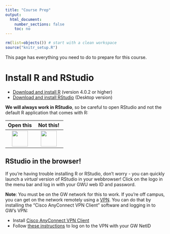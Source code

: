 ```yaml
---
title: "Course Prep"
output:
  html_document:
    number_sections: false
    toc: no
---
```


```r
rm(list=objects()) # start with a clean workspace
source("knitr_setup.R")
```

This page has everything you need to do to prepare for this course.

# Install R and RStudio

- [Download and install R](https://cloud.r-project.org) (version 4.0.2 or higher)
- [Download and install RStudio](https://rstudio.com/products/rstudio/download/) (Desktop version)

**We will always work in RStudio**, so be careful to open RStudio and not the default R application that comes with R:

<div style="width:200px">
Open this   | Not this!
:----------:|:----------:
![](images/rstudio_ball.png){ width=50 }  |  ![](images/Rlogo.png){ width=50 }
</div>

## RStudio in the browser!

If you're having trouble installing R or RStudio, don't worry - you can quickly launch a _virtual_ version of RStudio in your webbrowser! Click on the <i class="fab fa-r-project"></i> logo in the menu bar and log in with your GWU web ID and password.

**Note**: You must be on the GW network for this to work. If you're off campus, you can get on the network remotely using a [VPN](https://seascf.seas.gwu.edu/vpn-access). You can do that by installing the "Cisco AnyConnect VPN Client" software and logging in to GW's VPN:

- Install [Cisco AnyConnect VPN Client](https://my.gwu.edu/mod/downloads/?category=VPN)
- Follow [these instructions](https://gwu-myit.onbmc.com/dwp/app/#/knowledge/KBA00002611/rkm) to log on to the VPN with your GW NetID
